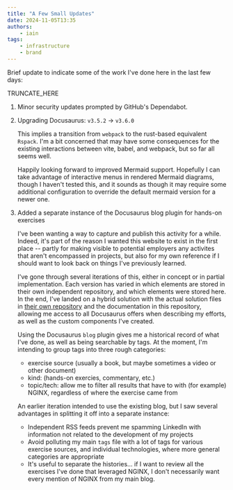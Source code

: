 ```yaml
---
title: "A Few Small Updates"
date: 2024-11-05T13:35
authors:
    - iain
tags: 
    - infrastructure
    - brand
---
```

Brief update to indicate some of the work I've done here in the last few days:

TRUNCATE_HERE

1. Minor security updates prompted by GitHub's Dependabot.
1. Upgrading Docusaurus: `v3.5.2` → `v3.6.0`

    This implies a transition from `webpack` to the rust-based equivalent `Rspack`. I'm a bit concerned that may have some consequences for the existing interactions between vite, babel, and webpack, but so far all seems well.

    Happily looking forward to improved Mermaid support. Hopefully I can take advantage of interactive menus in rendered Mermaid diagrams, though I haven't tested this, and it sounds as though it may require some additional configuration to override the default mermaid version for a newer one.

1. Added a separate instance of the Docusaurus blog plugin for hands-on exercises

    I've been wanting a way to capture and publish this activity for a while. Indeed, it's part of the reason I wanted this website to exist in the first place -- partly for making visible to potential employers any activites that aren't encompassed in projects, but also for my own reference if I should want to look back on things I've previously learned.
    
    I've gone through several iterations of this, either in concept or in partial implementation. Each version has varied in which elements are stored in their own independent repository, and which elements were stored here. In the end, I've landed on a hybrid solution with the actual solution files in [their own repository](https://github.com/IainDavis/book-exercises) and the documentation in this repository, allowing me access to all Docusaurus offers when describing my efforts, as well as the custom components I've created.

    Using the Docusaurus `blog` plugin gives me a historical record of what I've done, as well as being searchable by tags. At the moment, I'm intending to group tags into three rough categories: 
    * exercise source (usually a book, but maybe sometimes a video or other document)
    * kind: (hands-on exercies, commentary, etc.)
    * topic/tech: allow me to filter all results that have to with (for example) NGINX, regardless of where the exercise came from

    An earlier iteration intended to use the existing blog, but I saw several advantages in splitting it off into a separate instance:
    * Independent RSS feeds prevent me spamming LinkedIn with information not related to the development of my projects
    * Avoid polluting my main `tags` file with a lot of tags for various exercise sources, and individual technologies, where more general categories are appropriate
    * It's useful to separate the histories... if I want to review all the exercises I've done that leveraged NGINX, I don't necessarily want every mention of NGINX from my main blog.
